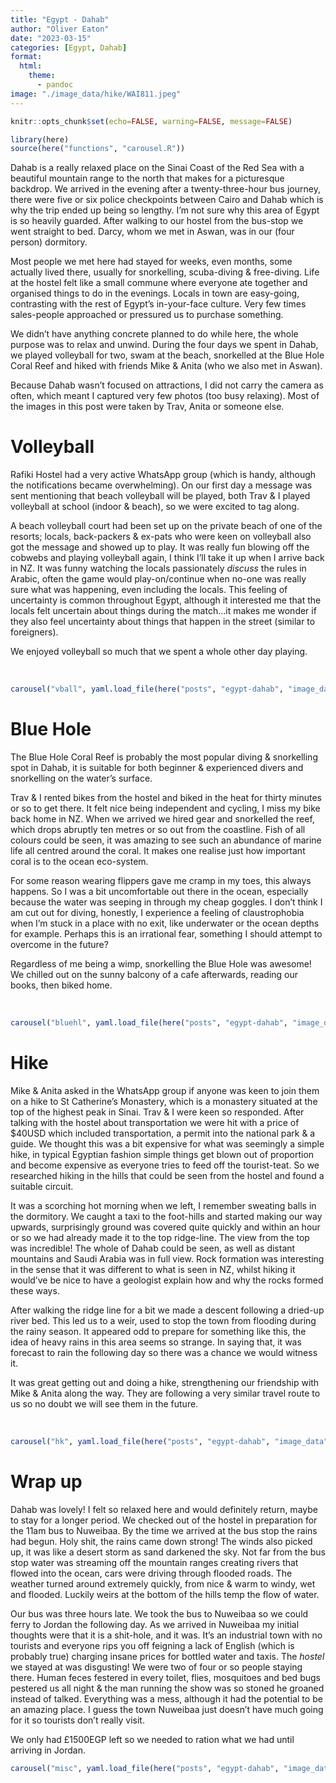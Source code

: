 ```yaml
---
title: "Egypt - Dahab"
author: "Oliver Eaton"
date: "2023-03-15"
categories: [Egypt, Dahab]
format: 
  html:
    theme: 
      - pandoc
image: "./image_data/hike/WAI811.jpeg"
---
```


```r
knitr::opts_chunk$set(echo=FALSE, warning=FALSE, message=FALSE)
```

```r
library(here)
source(here("functions", "carousel.R"))
```

Dahab is a really relaxed place on the Sinai Coast of the Red Sea with a beautiful mountain range to the north that makes for a picturesque backdrop. We arrived in the evening after a twenty-three-hour bus journey, there were five or six police checkpoints between Cairo and Dahab which is why the trip ended up being so lengthy. I'm not sure why this area of Egypt is so heavily guarded. After walking to our hostel from the bus-stop we went straight to bed. Darcy, whom we met in Aswan, was in our (four person) dormitory.

Most people we met here had stayed for weeks, even months, some actually lived there, usually for snorkelling, scuba-diving & free-diving. Life at the hostel felt like a small commune where everyone ate together and organised things to do in the evenings. Locals in town are easy-going, contrasting with the rest of Egypt's in-your-face culture. Very few times sales-people approached or pressured us to purchase something.

We didn't have anything concrete planned to do while here, the whole purpose was to relax and unwind. During the four days we spent in Dahab, we played volleyball for two, swam at the beach, snorkelled at the Blue Hole Coral Reef and hiked with friends Mike & Anita (who we also met in Aswan).

Because Dahab wasn't focused on attractions, I did not carry the camera as often, which meant I captured very few photos (too busy relaxing). Most of the images in this post were taken by Trav, Anita or someone else.

# Volleyball

Rafiki Hostel had a very active WhatsApp group (which is handy, although the notifications became overwhelming). On our first day a message was sent mentioning that beach volleyball will be played, both Trav & I played volleyball at school (indoor & beach), so we were excited to tag along.

A beach volleyball court had been set up on the private beach of one of the resorts; locals, back-packers & ex-pats who were keen on volleyball also got the message and showed up to play. It was really fun blowing off the cobwebs and playing volleyball again, I think I'll take it up when I arrive back in NZ. It was funny watching the locals passionately _discuss_ the rules in Arabic, often the game would play-on/continue when no-one was really sure what was happening, even including the locals. This feeling of uncertainty is common throughout Egypt, although it interested me that the locals felt uncertain about things during the match...it makes me wonder if they also feel uncertainty about things that happen in the street (similar to foreigners).

We enjoyed volleyball so much that we spent a whole other day playing.

<br>

```r
carousel("vball", yaml.load_file(here("posts", "egypt-dahab", "image_data", "volleyball", "volleyball.yml")))
```

# Blue Hole

The Blue Hole Coral Reef is probably the most popular diving & snorkelling spot in Dahab, it is suitable for both beginner & experienced divers and snorkelling on the water's surface.

Trav & I rented bikes from the hostel and biked in the heat for thirty minutes or so to get there. It felt nice being independent and cycling, I miss my bike back home in NZ. When we arrived we hired gear and snorkelled the reef, which drops abruptly ten metres or so out from the coastline. Fish of all colours could be seen, it was amazing to see such an abundance of marine life all centred around the coral. It makes one realise just how important coral is to the ocean eco-system.

For some reason wearing flippers gave me cramp in my toes, this always happens. So I was a bit uncomfortable out there in the ocean, especially because the water was seeping in through my cheap goggles. I don't think I am cut out for diving, honestly, I experience a feeling of claustrophobia when I'm stuck in a place with no exit, like underwater or the ocean depths for example. Perhaps this is an irrational fear, something I should attempt to overcome in the future?

Regardless of me being a wimp, snorkelling the Blue Hole was awesome! We chilled out on the sunny balcony of a cafe afterwards, reading our books, then biked home.

<br>

```r
carousel("bluehl", yaml.load_file(here("posts", "egypt-dahab", "image_data", "blue_hole", "blue_hole.yml")))
```

# Hike

Mike & Anita asked in the WhatsApp group if anyone was keen to join them on a hike to St Catherine's Monastery, which is a monastery situated at the top of the highest peak in Sinai. Trav & I were keen so responded. After talking with the hostel about transportation we were hit with a price of $40USD which included transportation, a permit into the national park & a guide. We thought this was a bit expensive for what was seemingly a simple hike, in typical Egyptian fashion simple things get blown out of proportion and become expensive as everyone tries to feed off the tourist-teat. So we researched hiking in the hills that could be seen from the hostel and found a suitable circuit.

It was a scorching hot morning when we left, I remember sweating balls in the dormitory. We caught a taxi to the foot-hills and started making our way upwards, surprisingly ground was covered quite quickly and within an hour or so we had already made it to the top ridge-line. The view from the top was incredible! The whole of Dahab could be seen, as well as distant mountains and Saudi Arabia was in full view. Rock formation was interesting in the sense that it was different to what is seen in NZ, whilst hiking it would've be nice to have a geologist explain how and why the rocks formed these ways.

After walking the ridge line for a bit we made a descent following a dried-up river bed. This led us to a weir, used to stop the town from flooding during the rainy season. It appeared odd to prepare for something like this, the idea of heavy rains in this area seems so strange. In saying that, it was forecast to rain the following day so there was a chance we would witness it.

It was great getting out and doing a hike, strengthening our friendship with Mike & Anita along the way. They are following a very similar travel route to us so no doubt we will see them in the future.

<br>

```r
carousel("hk", yaml.load_file(here("posts", "egypt-dahab", "image_data", "hike", "hike.yml")))
```

# Wrap up

Dahab was lovely! I felt so relaxed here and would definitely return, maybe to stay for a longer period. We checked out of the hostel in preparation for the 11am bus to Nuweibaa. By the time we arrived at the bus stop the rains had begun. Holy shit, the rains came down strong! The winds also picked up, it was like a desert storm as sand darkened the sky. Not far from the bus stop water was streaming off the mountain ranges creating rivers that flowed into the ocean, cars were driving through flooded roads. The weather turned around extremely quickly, from nice & warm to windy, wet and flooded. Luckily weirs at the bottom of the hills temp the flow of water.

Our bus was three hours late. We took the bus to Nuweibaa so we could ferry to Jordan the following day. As we arrived in Nuweibaa my initial thoughts were that it is a shit-hole, and it was. It's an industrial town with no tourists and everyone rips you off feigning a lack of English (which is probably true) charging insane prices for bottled water and taxis. The _hostel_ we stayed at was disgusting! We were two of four or so people staying there. Human feces festered in every toilet, flies, mosquitoes and bed bugs pestered us all night & the man running the show was so stoned he groaned instead of talked. Everything was a mess, although it had the potential to be an amazing place. I guess the town Nuweibaa just doesn't have much going for it so tourists don't really visit.

We only had £1500EGP left so we needed to ration what we had until arriving in Jordan. 

```r
carousel("misc", yaml.load_file(here("posts", "egypt-dahab", "image_data", "misc", "misc.yml")))
```

